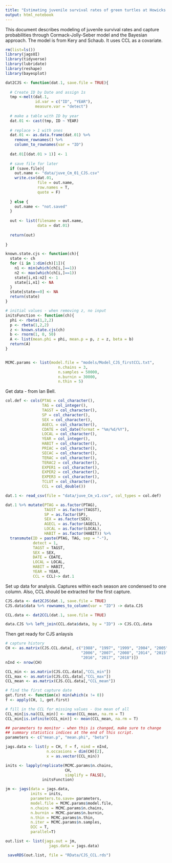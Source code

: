 ```yaml
---
title: "Estimating juvenile survival rates of green turtles at Howicks group of islands"
output: html_notebook
---
```


This document describes modeling of juvenile survival rates and capture probabilities through Cormack-Jolly-Seber model and the Bayesian approach. The model is from Kery and Schaub. It uses CCL as a covariate. 

```r
rm(list=ls())
library(jagsUI)
library(tidyverse)
library(lubridate)
library(reshape)
library(bayesplot)

dat2CJS <- function(dat.1, save.file = TRUE){
  
  # Create ID by Date and assign 1s
  tmp <-melt(dat.1, 
             id.var = c("ID", "YEAR"), 
             measure.var = "detect")
  
  # make a table with ID by year
  dat.01 <- cast(tmp, ID ~ YEAR)
  
  # replace > 1 with ones
  dat.01 <- as.data.frame(dat.01) %>%
    remove_rownames() %>%
    column_to_rownames(var = "ID")
  
  dat.01[(dat.01 > 1)] <- 1
  
  # save file for later
  if (save.file){
    out.name <- "data/juve_Cm_01_CJS.csv"
    write.csv(dat.01, 
              file = out.name, 
              row.names = T,
              quote = F)
    
  } else {
    out.name <- "not.saved"
  }
  
  out <- list(filename = out.name,
              data = dat.01)
  
  return(out)
              
}

known.state.cjs <- function(ch){
  state <- ch
  for (i in 1:dim(ch)[1]){
    n1 <- min(which(ch[i,]==1))
    n2 <- max(which(ch[i,]==1))
    state[i,n1:n2] <- 1
    state[i,n1] <- NA
  }
  state[state==0] <- NA
  return(state)
}

# initial values - when removing z, no input
initsFunction <- function(ch){
  phi <- rbeta(1,2,2)
  p <- rbeta(1,2,2)
  z <- known.state.cjs(ch)
  b <- rnorm(1, 0, 50)
  A <- list(mean.phi = phi, mean.p = p, z = z, beta = b)
  return(A)
}


MCMC.params <- list(model.file = "models/Model_CJS_firstCCL.txt",
                       n.chains = 3,
                       n.samples = 50000,
                       n.burnin = 30000,
                       n.thin = 5)


```

Get data - from Ian Bell.

```r
col.def <- cols(PTAG = col_character(),
                TAG = col_integer(),
                TAGST = col_character(),
                SP = col_character(),
                SEX = col_character(),
                AGECL = col_character(),
                CDATE = col_date(format = "%m/%d/%Y"),
                LOCAL = col_character(),
                YEAR = col_integer(),
                HABIT = col_character(),
                PRIAC = col_character(),
                SECAC = col_character(),
                TERAC = col_character(),
                TERAC2 = col_character(),
                EXPER1 = col_character(),
                EXPER2 = col_character(),
                EXPER3 = col_character(),
                TCLUT = col_character(),
                CCL = col_double())

dat.1 <- read_csv(file = "data/juve_Cm_v1.csv", col_types = col.def)

dat.1 %>% mutate(PTAG = as.factor(PTAG),
                 TAGST = as.factor(TAGST),
                 SP = as.factor(SP),
                 SEX = as.factor(SEX),
                 AGECL = as.factor(AGECL),
                 LOCAL = as.factor(LOCAL),
                 HABIT = as.factor(HABIT)) %>%
  transmute(ID = paste(PTAG, TAG, sep = "-"),
            detect = 1,
            TAGST = TAGST,
            SEX = SEX,
            DATE = CDATE,
            LOCAL = LOCAL,
            HABIT = HABIT,
            YEAR = YEAR,
            CCL = CCL)-> dat.1
```

Set up data for analysis.  Captures within each season are condensed to one column.  Also, CCL should be extracted for the first capture. 

```r
CJS.data <- dat2CJS(dat.1, save.file = TRUE)
CJS.data$data %>% rownames_to_column(var = "ID") -> data.CJS

CCL.data <- dat2CCL(dat.1, save.file = TRUE)

data.CJS %>% left_join(CCL.data$data, by = "ID") -> CJS.CCL.data

```

Then get ready for CJS anlaysis

```r
# capture history
CH <- as.matrix(CJS.CCL.data[, c("1988", "1997", "1999", "2004", "2005",
                                 "2006", "2007", "2008", "2014", "2015",
                                 "2016", "2017", "2018")])
nInd <- nrow(CH)

CCL_min <- as.matrix(CJS.CCL.data[,"CCL_min"])
CCL_max <- as.matrix(CJS.CCL.data[,"CCL_max"])
CCL_mean <- as.matrix(CJS.CCL.data[,"CCL_mean"])

# find the first capture date
get.first <- function(x) min(which(x != 0))
f <- apply(CH, 1, get.first)

# fill in the CCL for missing values - Use mean of all
CCL_min[is.na(CCL_min)] <- mean(CCL_mean, na.rm = T)
CCL_min[is.infinite(CCL_min)] <- mean(CCL_mean, na.rm = T)

## parameters to monitor - when this is changed, make sure to change
## summary statistics indices at the end of this script. 
parameters <- c("mean.p", "mean.phi", "beta")

jags.data <- list(y = CH, f = f, nind = nInd, 
                  n.occasions = dim(CH)[2],
                  x = as.vector(CCL_min))

inits <- lapply(replicate(MCMC.params$n.chains, 
                          CH, 
                          simplify = FALSE), 
                initsFunction)

jm <- jags(data = jags.data,
           inits = inits,
           parameters.to.save= parameters,
           model.file = MCMC.params$model.file,
           n.chains = MCMC.params$n.chains,
           n.burnin = MCMC.params$n.burnin,
           n.thin = MCMC.params$n.thin,
           n.iter = MCMC.params$n.samples,
           DIC = T, 
           parallel=T)

out.list <- list(jags.out = jm,
                   jags.data = jags.data)

 saveRDS(out.list, file = "RData/CJS_CCL.rds")

```

